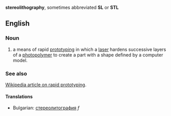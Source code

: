 '''stereolithography''', sometimes abbreviated '''SL''' or '''STL'''

==English==

===Noun===
# a means of rapid [[prototype|prototyping]] in which a [[laser]] hardens successive layers of a [[photopolymer]] to create a part with a shape defined by a computer model.

===See also===
[[w:rapid prototyping|Wikipedia article on rapid prototyping]].

====Translations====

*Bulgarian: [[стереолитография]] ''f''